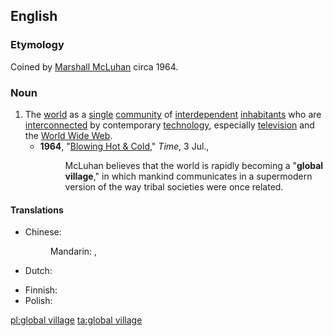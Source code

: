 ==English==

===Etymology===
Coined by [[w:Marshall_McLuhan|Marshall McLuhan]] circa 1964.

===Noun===
{{en-noun|-}}

# The [[world]] as a [[single]] [[community]] of [[interdependent]] [[inhabitant]]s who are [[interconnect]]ed by contemporary [[technology]], especially [[television]] and the [[World Wide Web]].
#* '''1964''', "[http://www.time.com/time/magazine/article/0,9171,873953,00.html Blowing Hot & Cold]," ''Time'', 3 Jul.,
#*: McLuhan believes that the world is rapidly becoming a "'''global village'''," in which mankind communicates in a supermodern version of the way tribal societies were once related.

====Translations====
{{trans-top|world as single community}}
* Chinese:
*: Mandarin: {{t|cmn|地球村|tr=dìqiúcūn|sc=Hani}}, {{t|cmn|世界村|tr=shìjiècūn|sc=Hani}}
* Dutch: {{t|nl|mondiaal dorp|n}}
{{trans-mid}}
* Finnish: {{t|fi|maailmankylä}}
* Polish: {{t|pl|globalna wioska|f}}
{{trans-bottom}}

[[pl:global village]]
[[ta:global village]]